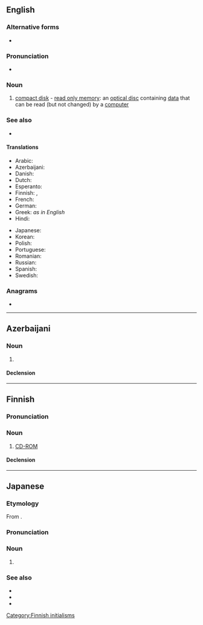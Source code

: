 {{also|cd-rom}}
==English==

===Alternative forms===
* {{l|en|CD ROM}}

===Pronunciation===
* {{IPA|en|/siː.diːˈɹɒm/}}

===Noun===
{{en-noun|head=[[CD]]-[[ROM]]}}

# [[compact disk]] - [[read only memory]]: an [[optical disc]] containing [[data]] that can be read (but not changed) by a [[computer]]

===See also===
* {{projectlink|wikipedia}}

====Translations====
{{trans-top|CD-ROM}}
* Arabic: {{t-needed|ar}}
* Azerbaijani: {{t|az|CD-ROM}}
* Danish: {{t-needed|da}}
* Dutch: {{t+|nl|cd-rom|m}}
* Esperanto: {{t|eo|KD-NLM}}
* Finnish: {{t|fi|CD-ROM-levy}}, {{t|fi|CD-ROM}}
* French: {{t+|fr|cédérom|m}}
* German: {{t-needed|de}}
* Greek: ''as in English''
* Hindi: {{t-needed|hi}}
{{trans-mid}}
* Japanese: {{t-needed|ja}}
* Korean: {{t-needed|ko}}
* Polish: {{t-needed|pl}}
* Portuguese: {{t+|pt|CD-ROM|m}}
* Romanian: {{t|ro|CD-ROM}}
* Russian: {{t-needed|ru}}
* Spanish: {{t|es|cederrón|m}}
* Swedish: {{t+|sv|CD-ROM|c}}
{{trans-bottom}}

===Anagrams===
* {{anagrams|en|a=cdmor|Comdr.}}

----

==Azerbaijani==

===Noun===
{{head|az|noun}}

# {{l|en|CD-ROM}}

====Declension====
{{az-latin-decl-initialism|u|c}}

----

==Finnish==

===Pronunciation===
{{fi-pronunciation|see-dee-rom(i)}}

===Noun===
{{fi-noun}}

# [[#English|CD-ROM]]

====Declension====
{{fi-decl-risti|CD-ROM|||a|i=0}}

[[Category:Finnish initialisms]]

----

==Japanese==
{{swp|lang=ja}}

===Etymology===
From {{bor|ja|en|CD-ROM|sort=しいでぃいろむ}}.

===Pronunciation===
{{ja-pron|シーディー ロム|acc=5}}

===Noun===
{{ja-noun|シー%ディー%-%ロム}}

# {{lb|ja|computing|sort=しいでぃいろむ}} {{l|en|CD-ROM}}

===See also===
* {{ja-r|C%D|シー%ディー}}
* {{ja-r|ROM|ロム}}
* {{ja-r|D%V%D&#45;ROM|ディー%ブイ%ディー&#45;ロム}}
